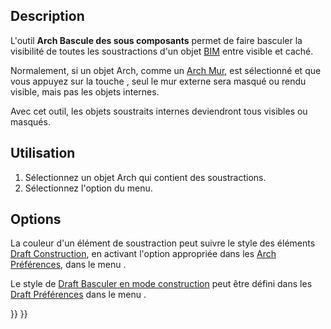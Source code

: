<languages/>

{{Docnav/fr
|[[Arch_ToggleIfcBrepFlag/fr|Basculer en B-rep IFC]]
|[[Arch_Survey/fr|Prendre des cotes]]
|[[BIM_Workbench/fr|Atelier BIM]]
|IconL=Arch_ToggleIfcBrepFlag.svg
|IconR=Arch_Survey.svg
|IconC=Workbench_BIM.svg
}}

{{GuiCommand/fr
|Name=Arch ToggleSubs
|Name/fr=Arch Bascule des sous composants
|MenuLocation=Utilitaires → Activer/désactiver les sous-composants
|Workbenches=[[BIM_Workbench/fr|BIM]]
|Shortcut=‏‎Ctrl + Espace
|SeeAlso=[[Arch_Component/fr|Arch Composants]]
}}

==Description==

L'outil '''Arch Bascule des sous composants''' permet de faire basculer la visibilité de toutes les soustractions d'un objet [[BIM_Workbench/fr|BIM]] entre visible et caché.

Normalement, si un objet Arch, comme un [[Arch_Wall/fr|Arch Mur]], est sélectionné et que vous appuyez sur la touche {{KEY|Espace}}, seul le mur externe sera masqué ou rendu visible, mais pas les objets internes.

Avec cet outil, les objets soustraits internes deviendront tous visibles ou masqués.

<span id="Usage"></span>
==Utilisation==

# Sélectionnez un  objet Arch qui contient des soustractions.
# Sélectionnez l'option {{MenuCommand|Utilitaires → [[Image:Arch_ToggleSubs.svg|16px]] Activer/désactiver les sous-composants}} du menu.

== Options==

La couleur d'un élément de soustraction peut suivre le style des éléments [[Draft_ToggleConstructionMode|Draft Construction]], en activant l'option appropriée dans les [[Arch_Preferences/fr|Arch Préférences]], dans le menu {{MenuCommand|Édition → Préférences → Arch → Paramètres généraux → Appliquer le style de construction aux sous-composants}}.

Le style de [[Draft_ToggleConstructionMode/fr|Draft Basculer en mode construction]] peut être défini dans les [[Draft_Preferences/fr|Draft Préférences]] dans le menu {{MenuCommand|Préférences → Draft → Paramètres généraux}}.


{{Docnav/fr
|[[Arch_ToggleIfcBrepFlag/fr|Basculer en B-rep IFC]]
|[[Arch_Survey/fr|Prendre des cotes]]
|[[BIM_Workbench/fr|Atelier BIM]]
|IconL=Arch_ToggleIfcBrepFlag.svg
|IconR=Arch_Survey.svg
|IconC=Workbench_BIM.svg
}}

{{BIM_Tools_navi{{#translation:}}}}
{{Userdocnavi{{#translation:}}}}
